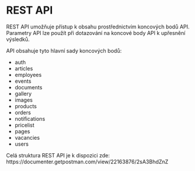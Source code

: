 
# REST API

REST API umožňuje přístup k obsahu prostřednictvím koncových bodů API.
Parametry API lze použít při dotazování na koncové body API k upřesnění výsledků.

API obsahuje tyto hlavní sady koncových bodů:

- auth
- articles
- employees
- events
- documents
- gallery
- images
- products
- orders
- notifications
- pricelist
- pages
- vacancies
- users

 
<Callout type="info" emoji="ℹ️">
  Celá struktura REST API je k dispozici zde:
https://documenter.getpostman.com/view/22163876/2sA3BhdZnZ
</Callout>